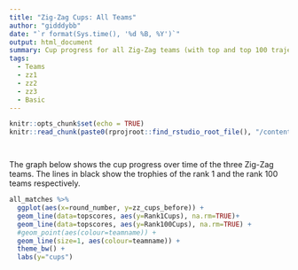 ```yaml
---
title: "Zig-Zag Cups: All Teams"
author: "gidddybb"
date: "`r format(Sys.time(), '%d %B, %Y')`"
output: html_document
summary: Cup progress for all Zig-Zag teams (with top and top 100 trajectory).
tags:
  - Teams
  - zz1
  - zz2
  - zz3
  - Basic
---
```


```r
knitr::opts_chunk$set(echo = TRUE)
knitr::read_chunk(paste0(rprojroot::find_rstudio_root_file(), "/content/project/common_project_code.R"))

```


```r
```


```r
```

The graph below shows the cup progress over time of the three Zig-Zag teams. The lines in black show the trophies of the rank 1 and the rank 100 teams respectively.

```r

all_matches %>%
  ggplot(aes(x=round_number, y=zz_cups_before)) +
  geom_line(data=topscores, aes(y=Rank1Cups), na.rm=TRUE)+
  geom_line(data=topscores, aes(y=Rank100Cups), na.rm=TRUE) +
  #geom_point(aes(colour=teamname)) +
  geom_line(size=1, aes(colour=teamname)) +
  theme_bw() +
  labs(y="cups")
```

